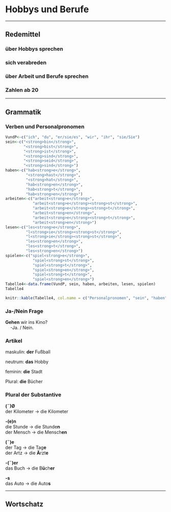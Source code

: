 Hobbys und Berufe {#K2A1}
=

---

Redemittel
--

### über Hobbys sprechen {-}


### sich verabreden {-}


### über Arbeit und Berufe sprechen {-}


### Zahlen ab 20 {-}

---

Grammatik
--

### Verben und Personalpronomen {-}

```r
VundP<-c("ich", "du", "er/sie/es", "wir", "ihr", "sie/Sie")
sein<-c("<strong>bin</strong>", 
        "<strong>bist</strong>", 
        "<strong>ist</strong>", 
        "<strong>sind</strong>",
        "<strong>seid</strong>",
        "<strong>sind</strong>")
haben<-c("hab<strong>e</strong>", 
         "<strong>hast</strong>", 
         "<strong>hat</strong>", 
         "hab<strong>en</strong>", 
         "hab<strong>t</strong>", 
         "hab<strong>en</strong>")
arbeiten<-c("arbeit<strong>e</strong>", 
            "arbeit<strong>e</strong><strong>st</strong>",
            "arbeit<strong>e</strong><strong>t</strong>", 
            "arbeit<strong>en</strong>", 
            "arbeit<strong>e</strong><strong>t</strong>", 
            "arbeit<strong>en</strong>")
lesen<-c("les<strong>e</strong>", 
         "l<strong>ie</strong><strong>st</strong>", 
         "l<strong>ie</strong><strong>st</strong>", 
         "les<strong>en</strong>", 
         "les<strong>t</strong>", 
         "les<strong>en</strong>")
spielen<-c("spiel<strong>e</strong>", 
            "spiel<strong>st</strong>",
            "spiel<strong>t</strong>", 
            "spiel<strong>en</strong>", 
            "spiel<strong>t</strong>", 
            "spiel<strong>en</strong>")
Tabelle4<-data.frame(VundP, sein, haben, arbeiten, lesen, spielen)
Tabelle4
```

```r
knitr::kable(Tabelle4, col.name = c("Personalpronomen", "sein", "haben", "arbeiten", "lesen", "spielen"))
```

### Ja-/Nein Frage {-}

**Gehen** wir ins Kino?<br>&nbsp;&nbsp;&nbsp;&nbsp;-Ja. / Nein.

### Artikel {-}

maskulin: **der** Fußball

neutrum: **das** Hobby

feminin: **die** Stadt

Plural: **die** Bücher

### Plural der Substantive {-}

**(¨)Ø**<br>
der Kilometer -> die Kilometer

**-(e)n**<br>
die Stunde -> die Stunde**n**<br>
der Mensch -> die Mensch**en**<br>

**(¨)e**<br>
der Tag -> die Tag**e**<br>
der Artz -> die **Ä**rzt**e**<br>

**-(¨)er**<br>
das Buch -> die B**ü**ch**er**<br>

**-s**<br>
das Auto -> die Auto**s**

---

Wortschatz
--


